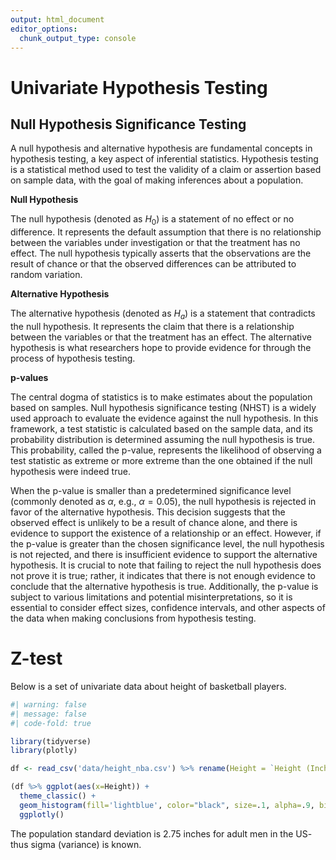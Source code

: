 ```yaml
---
output: html_document
editor_options: 
  chunk_output_type: console
---
```


# Univariate Hypothesis Testing

## Null Hypothesis Significance Testing

A null hypothesis and alternative hypothesis are fundamental concepts in hypothesis testing, a key aspect of inferential statistics. Hypothesis testing is a statistical method used to test the validity of a claim or assertion based on sample data, with the goal of making inferences about a population.

**Null Hypothesis**

The null hypothesis (denoted as $H_0$) is a statement of no effect or no difference. It represents the default assumption that there is no relationship between the variables under investigation or that the treatment has no effect. The null hypothesis typically asserts that the observations are the result of chance or that the observed differences can be attributed to random variation.

**Alternative Hypothesis**

The alternative hypothesis (denoted as $H_a$) is a statement that contradicts the null hypothesis. It represents the claim that there is a relationship between the variables or that the treatment has an effect. The alternative hypothesis is what researchers hope to provide evidence for through the process of hypothesis testing.

**p-values**

The central dogma of statistics is to make estimates about the population based on samples. Null hypothesis significance testing (NHST) is a widely used approach to evaluate the evidence against the null hypothesis. In this framework, a test statistic is calculated based on the sample data, and its probability distribution is determined assuming the null hypothesis is true. This probability, called the p-value, represents the likelihood of observing a test statistic as extreme or more extreme than the one obtained if the null hypothesis were indeed true.

When the p-value is smaller than a predetermined significance level (commonly denoted as $\alpha$, e.g., $\alpha = 0.05$), the null hypothesis is rejected in favor of the alternative hypothesis. This decision suggests that the observed effect is unlikely to be a result of chance alone, and there is evidence to support the existence of a relationship or an effect. However, if the p-value is greater than the chosen significance level, the null hypothesis is not rejected, and there is insufficient evidence to support the alternative hypothesis. It is crucial to note that failing to reject the null hypothesis does not prove it is true; rather, it indicates that there is not enough evidence to conclude that the alternative hypothesis is true. Additionally, the p-value is subject to various limitations and potential misinterpretations, so it is essential to consider effect sizes, confidence intervals, and other aspects of the data when making conclusions from hypothesis testing.


# Z-test

Below is a set of univariate data about height of basketball players. 


```r
#| warning: false
#| message: false
#| code-fold: true

library(tidyverse)
library(plotly)

df <- read_csv('data/height_nba.csv') %>% rename(Height = `Height (Inches)`)

(df %>% ggplot(aes(x=Height)) + 
  theme_classic() +
  geom_histogram(fill='lightblue', color="black", size=.1, alpha=.9, binwidth = 1) ) %>% 
  ggplotly()

```


The population standard deviation is 2.75 inches for adult men in the US- thus sigma (variance) is known.
